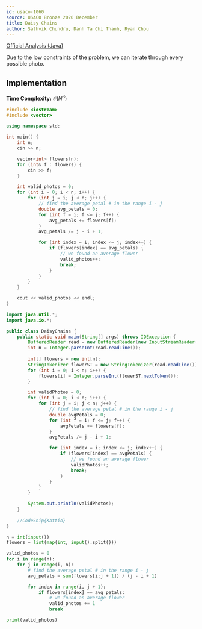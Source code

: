 ```yaml
---
id: usaco-1060
source: USACO Bronze 2020 December
title: Daisy Chains
author: Sathvik Chundru, Danh Ta Chi Thanh, Ryan Chou
---
```


[Official Analysis (Java)](http://www.usaco.org/current/data/sol_prob2_bronze_dec20.html)

Due to the low constraints of the problem, we can iterate through every possible photo.

## Implementation

**Time Complexity:** $\mathcal{O}(N^3)$

<LanguageSection>
<CPPSection>

```cpp
#include <iostream>
#include <vector>

using namespace std;

int main() {
	int n;
	cin >> n;

	vector<int> flowers(n);
	for (int& f : flowers) {
		cin >> f;
	}

	int valid_photos = 0;
	for (int i = 0; i < n; i++) {
		for (int j = i; j < n; j++) {
			// find the average petal # in the range i - j
			double avg_petals = 0;
			for (int f = i; f <= j; f++) {
				avg_petals += flowers[f];
			}
			avg_petals /= j - i + 1;

			for (int index = i; index <= j; index++) {
				if (flowers[index] == avg_petals) {
					// we found an average flower
					valid_photos++;
					break;
				}
			}
		}
	}

	cout << valid_photos << endl;
}
```

</CPPSection>
<JavaSection>

```java
import java.util.*;
import java.io.*;

public class DaisyChains {
	public static void main(String[] args) throws IOException {
		BufferedReader read = new BufferedReader(new InputStreamReader(System.in));
		int n = Integer.parseInt(read.readLine());
		
		int[] flowers = new int[n];
		StringTokenizer flowerST = new StringTokenizer(read.readLine());
		for (int i = 0; i < n; i++) {
			flowers[i] = Integer.parseInt(flowerST.nextToken());
		}

		int validPhotos = 0;
		for (int i = 0; i < n; i++) {
			for (int j = i; j < n; j++) {
				// find the average petal # in the range i - j
				double avgPetals = 0;
				for (int f = i; f <= j; f++) {
					avgPetals += flowers[f];
				}
				avgPetals /= j - i + 1;

				for (int index = i; index <= j; index++) {
					if (flowers[index] == avgPetals) {
						// we found an average flower
						validPhotos++;
						break;
					}
				}
			}
		}

		System.out.println(validPhotos);
	}
	
	//CodeSnip{Kattio}
}
```

</JavaSection>
<PySection>

```py
n = int(input())
flowers = list(map(int, input().split()))

valid_photos = 0
for i in range(n):
	for j in range(i, n):
		# find the average petal # in the range i - j
		avg_petals = sum(flowers[i:j + 1]) / (j - i + 1)

		for index in range(i, j + 1):
			if flowers[index] == avg_petals:
				# we found an average flower
				valid_photos += 1
				break

print(valid_photos)
```

</PySection>
</LanguageSection>
